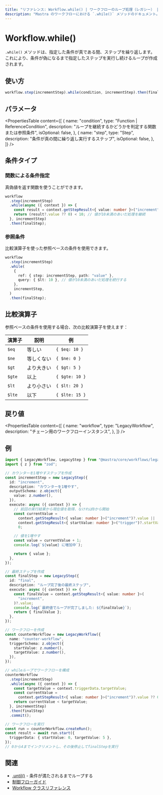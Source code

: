 ```yaml
---
title: "リファレンス: Workflow.while() | ワークフローのループ処理（レガシー） | Mastra ドキュメント"
description: "Mastra のワークフローにおける `.while()` メソッドのドキュメント。指定した条件が真である間、ステップを繰り返します。"
---
```


# Workflow.while()

`.while()` メソッドは、指定した条件が真である間、ステップを繰り返します。これにより、条件が偽になるまで指定したステップを実行し続けるループが作成されます。

## 使い方

```typescript
workflow.step(incrementStep).while(condition, incrementStep).then(finalStep);
```


## パラメータ

<PropertiesTable
  content={[
    {
      name: "condition",
      type: "Function | ReferenceCondition",
      description:
        "ループを継続するかどうかを判定する関数または参照条件",
      isOptional: false,
    },
    {
      name: "step",
      type: "Step",
      description: "条件が真の間に繰り返し実行するステップ",
      isOptional: false,
    },
  ]}
/>

## 条件タイプ

### 関数による条件指定

真偽値を返す関数を使うことができます。

```typescript
workflow
  .step(incrementStep)
  .while(async ({ context }) => {
    const result = context.getStepResult<{ value: number }>("increment");
    return (result?.value ?? 0) < 10; // 値が10未満のあいだ処理を継続
  }, incrementStep)
  .then(finalStep);
```


### 参照条件

比較演算子を使った参照ベースの条件を使用できます。

```typescript
workflow
  .step(incrementStep)
  .while(
    {
      ref: { step: incrementStep, path: "value" },
      query: { $lt: 10 }, // 値が10未満のあいだ処理を続行する
    },
    incrementStep,
  )
  .then(finalStep);
```


## 比較演算子

参照ベースの条件を使用する場合、次の比較演算子を使えます：

| 演算子 | 説明                 | 例            |
| ------ | -------------------- | ------------- |
| `$eq`  | 等しい               | `{ $eq: 10 }` |
| `$ne`  | 等しくない           | `{ $ne: 0 }`  |
| `$gt`  | より大きい           | `{ $gt: 5 }`  |
| `$gte` | 以上                 | `{ $gte: 10 }`|
| `$lt`  | より小さい           | `{ $lt: 20 }` |
| `$lte` | 以下                 | `{ $lte: 15 }`|

## 戻り値

<PropertiesTable
  content={[
    {
      name: "workflow",
      type: "LegacyWorkflow",
      description: "チェーン用のワークフローインスタンス",
    },
  ]}
/>

## 例

```typescript
import { LegacyWorkflow, LegacyStep } from "@mastra/core/workflows/legacy";
import { z } from "zod";

// カウンターを1増やすステップを作成
const incrementStep = new LegacyStep({
  id: "increment",
  description: "カウンターを1増やす",
  outputSchema: z.object({
    value: z.number(),
  }),
  execute: async ({ context }) => {
    // 前回の実行結果から現在値を取得、なければ0から開始
    const currentValue =
      context.getStepResult<{ value: number }>("increment")?.value ||
      context.getStepResult<{ startValue: number }>("trigger")?.startValue ||
      0;

    // 値を1増やす
    const value = currentValue + 1;
    console.log(`${value} に増加中`);

    return { value };
  },
});

// 最終ステップを作成
const finalStep = new LegacyStep({
  id: "final",
  description: "ループ完了後の最終ステップ",
  execute: async ({ context }) => {
    const finalValue = context.getStepResult<{ value: number }>(
      "increment",
    )?.value;
    console.log(`最終値でループが完了しました: ${finalValue}`);
    return { finalValue };
  },
});

// ワークフローを作成
const counterWorkflow = new LegacyWorkflow({
  name: "counter-workflow",
  triggerSchema: z.object({
    startValue: z.number(),
    targetValue: z.number(),
  }),
});

// whileループでワークフローを構成
counterWorkflow
  .step(incrementStep)
  .while(async ({ context }) => {
    const targetValue = context.triggerData.targetValue;
    const currentValue =
      context.getStepResult<{ value: number }>("increment")?.value ?? 0;
    return currentValue < targetValue;
  }, incrementStep)
  .then(finalStep)
  .commit();

// ワークフローを実行
const run = counterWorkflow.createRun();
const result = await run.start({
  triggerData: { startValue: 0, targetValue: 5 },
});
// 0から4までインクリメントし、その後停止してfinalStepを実行
```


## 関連

- [.until()](./until.mdx) - 条件が満たされるまでループする
- [制御フローガイド](../../docs/workflows-legacy/control-flow.mdx)
- [Workflow クラスリファレンス](./workflow.mdx)